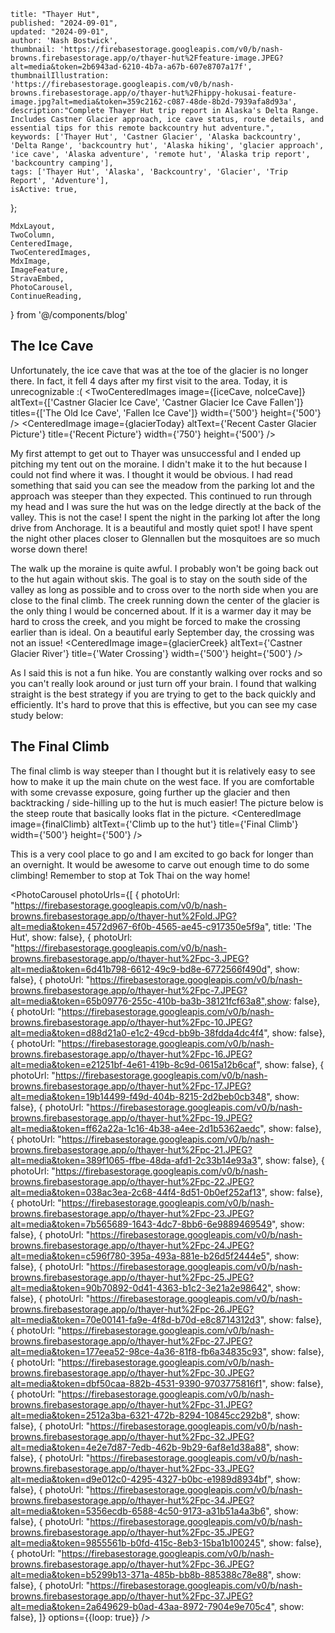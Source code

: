 
    title: "Thayer Hut",
    published: "2024-09-01",
    updated: "2024-09-01",
    author: 'Nash Bostwick',
    thumbnail: 'https://firebasestorage.googleapis.com/v0/b/nash-browns.firebasestorage.app/o/thayer-hut%2Ffeature-image.JPEG?alt=media&token=2b6943ad-6210-4b7a-a67b-607e8707a17f',
    thumbnailIllustration: 'https://firebasestorage.googleapis.com/v0/b/nash-browns.firebasestorage.app/o/thayer-hut%2Fhippy-hokusai-feature-image.jpg?alt=media&token=359c2162-c087-48de-8b2d-7939afa8d93a',
    description:"Complete Thayer Hut trip report in Alaska's Delta Range. Includes Castner Glacier approach, ice cave status, route details, and essential tips for this remote backcountry hut adventure.",
    keywords: ['Thayer Hut', 'Castner Glacier', 'Alaska backcountry', 'Delta Range', 'backcountry hut', 'Alaska hiking', 'glacier approach', 'ice cave', 'Alaska adventure', 'remote hut', 'Alaska trip report', 'backcountry camping'],
    tags: ['Thayer Hut', 'Alaska', 'Backcountry', 'Glacier', 'Trip Report', 'Adventure'],
    isActive: true,
};


    MdxLayout,
    TwoColumn,
    CenteredImage, 
    TwoCenteredImages, 
    MdxImage,
    ImageFeature,
    StravaEmbed,
    PhotoCarousel,
    ContinueReading,
} from '@/components/blog'



<ImageFeature
    title='Thayer Hut'
    image={featureImage}
/>

<MdxLayout>

## The Ice Cave
Unfortunately, the ice cave that was at the toe of the glacier is no longer there. In fact, it fell 4 days after my first visit to the area. Today, it is unrecognizable :(
<TwoCenteredImages image={[iceCave, noIceCave]} altText={['Castner Glacier Ice Cave', 'Castner Glacier Ice Cave Fallen']} titles={['The Old Ice Cave', 'Fallen Ice Cave']} width={'500'} height={'500'} />
<CenteredImage image={glacierToday} altText={'Recent Caster Glacier Picture'} title={'Recent Picture'} width={'750'} height={'500'} />


<TwoColumn>
My first attempt to get out to Thayer was unsuccessful and I ended up pitching my tent out on the moraine. I didn't make it to the hut because I could not find where it was. I thought it would be obvious. I had read something that said you can see the meadow from the parking lot and the approach was steeper than they expected. This continued to run through my head and I was sure the hut was on the ledge directly at the back of the valley. This is not the case!
<CenteredImage image={tent} altText={'Tent on Castner Glacier'} title={'Not Many Tent Spots'} width={'500'} height={'500'} />
</TwoColumn>

<TwoColumn>
<CenteredImage image={truckCamper} altText={'Truck Parking'} title={'Parking for the Night'} width={'500'} height={'500'} />
I spent the night in the parking lot after the long drive from Anchorage. It is a beautiful and mostly quiet spot! I have spent the night other places closer to Glennallen but the mosquitoes are so much worse down there!
</TwoColumn>

The walk up the moraine is quite awful. I probably won't be going back out to the hut again without skis. The goal is to stay on the south side of the valley as long as possible and to cross over to the north side when you are close to the final climb. The creek running down the center of the glacier is the only thing I would be concerned about. If it is a warmer day it may be hard to cross the creek, and you might be forced to make the crossing earlier than is ideal. On a beautiful early September day, the crossing was not an issue!
<CenteredImage image={glacierCreek} altText={'Castner Glacier River'} title={'Water Crossing'} width={'500'} height={'500'} />

As I said this is not a fun hike. You are constantly walking over rocks and so you can't really look around or just turn off your brain. I found that walking straight is the best strategy if you are trying to get to the back quickly and efficiently. It's hard to prove that this is effective, but you can see my case study below:
<TwoColumn>
    <StravaEmbed dataEmbedId='12303114674'/>
    <StravaEmbed dataEmbedId='12303114841'/>
</TwoColumn>

## The Final Climb
The final climb is way steeper than I thought but it is relatively easy to see how to make it up the main chute on the west face. If you are comfortable with some crevasse exposure, going further up the glacier and then backtracking / side-hilling up to the hut is much easier! The picture below is the steep route that basically looks flat in the picture.
<CenteredImage image={finalClimb} altText={'Climb up to the hut'} title={'Final Climb'} width={'500'} height={'500'} />

<TwoColumn>
This is a very cool place to go and I am excited to go back for longer than an overnight. It would be awesome to carve out enough time to do some climbing! Remember to stop at Tok Thai on the way home!
<CenteredImage image={tokTai} altText={'Tok Thai'} title={'Tok Thai'} width={'500'} height={'500'} />
</TwoColumn>

<PhotoCarousel 
    photoUrls={[
        { photoUrl: "https://firebasestorage.googleapis.com/v0/b/nash-browns.firebasestorage.app/o/thayer-hut%2Fold.JPG?alt=media&token=4572d967-6f0b-4565-ae45-c917350e5f9a", title: 'The Hut', show: false},
        { photoUrl: "https://firebasestorage.googleapis.com/v0/b/nash-browns.firebasestorage.app/o/thayer-hut%2Fpc-3.JPEG?alt=media&token=6d41b798-6612-49c9-bd8e-6772566f490d", show: false},
        { photoUrl: "https://firebasestorage.googleapis.com/v0/b/nash-browns.firebasestorage.app/o/thayer-hut%2Fpc-7.JPEG?alt=media&token=65b09776-255c-410b-ba3b-38121fcf63a8",show: false},
        { photoUrl: "https://firebasestorage.googleapis.com/v0/b/nash-browns.firebasestorage.app/o/thayer-hut%2Fpc-10.JPEG?alt=media&token=d88d21a0-e1c2-49cd-bb9b-38fdda4dc4f4", show: false},
        { photoUrl: "https://firebasestorage.googleapis.com/v0/b/nash-browns.firebasestorage.app/o/thayer-hut%2Fpc-16.JPEG?alt=media&token=e21251bf-4e61-419b-8c9d-0615a12b6caf", show: false},
        { photoUrl: "https://firebasestorage.googleapis.com/v0/b/nash-browns.firebasestorage.app/o/thayer-hut%2Fpc-17.JPEG?alt=media&token=19b14499-f49d-404b-8215-2d2beb0cb348", show: false},
        { photoUrl: "https://firebasestorage.googleapis.com/v0/b/nash-browns.firebasestorage.app/o/thayer-hut%2Fpc-19.JPEG?alt=media&token=ff62a22a-1c16-4b38-a4ee-2d1b5362aedc", show: false},
        { photoUrl: "https://firebasestorage.googleapis.com/v0/b/nash-browns.firebasestorage.app/o/thayer-hut%2Fpc-21.JPEG?alt=media&token=389f1065-ffbe-48da-afd1-2c33b14e93a3", show: false},
        { photoUrl: "https://firebasestorage.googleapis.com/v0/b/nash-browns.firebasestorage.app/o/thayer-hut%2Fpc-22.JPEG?alt=media&token=038ac3ea-2c68-44f4-8d51-0b0ef252af13", show: false},
        { photoUrl: "https://firebasestorage.googleapis.com/v0/b/nash-browns.firebasestorage.app/o/thayer-hut%2Fpc-23.JPEG?alt=media&token=7b565689-1643-4dc7-8bb6-6e9889469549", show: false},
        { photoUrl: "https://firebasestorage.googleapis.com/v0/b/nash-browns.firebasestorage.app/o/thayer-hut%2Fpc-24.JPEG?alt=media&token=c596f780-395a-493a-881e-b26d5f2444e5", show: false},
        { photoUrl: "https://firebasestorage.googleapis.com/v0/b/nash-browns.firebasestorage.app/o/thayer-hut%2Fpc-25.JPEG?alt=media&token=90b70892-0d41-4363-b1c2-3e21a2e98642", show: false},
        { photoUrl: "https://firebasestorage.googleapis.com/v0/b/nash-browns.firebasestorage.app/o/thayer-hut%2Fpc-26.JPEG?alt=media&token=70e00141-fa9e-4f8d-b70d-e8c8714312d3", show: false},
        { photoUrl: "https://firebasestorage.googleapis.com/v0/b/nash-browns.firebasestorage.app/o/thayer-hut%2Fpc-27.JPEG?alt=media&token=177eea52-98ce-4a36-81f8-fb6a34835c93", show: false},
        { photoUrl: "https://firebasestorage.googleapis.com/v0/b/nash-browns.firebasestorage.app/o/thayer-hut%2Fpc-30.JPEG?alt=media&token=dbf50caa-882b-4531-9390-9703775816f1", show: false},
        { photoUrl: "https://firebasestorage.googleapis.com/v0/b/nash-browns.firebasestorage.app/o/thayer-hut%2Fpc-31.JPEG?alt=media&token=2512a3ba-6321-472b-8294-10845cc292b8", show: false},
        { photoUrl: "https://firebasestorage.googleapis.com/v0/b/nash-browns.firebasestorage.app/o/thayer-hut%2Fpc-32.JPEG?alt=media&token=4e2e7d87-7edb-462b-9b29-6af8e1d38a88", show: false},
        { photoUrl: "https://firebasestorage.googleapis.com/v0/b/nash-browns.firebasestorage.app/o/thayer-hut%2Fpc-33.JPEG?alt=media&token=d9e012c0-4295-4327-b0bc-e1989d8934bf", show: false},
        { photoUrl: "https://firebasestorage.googleapis.com/v0/b/nash-browns.firebasestorage.app/o/thayer-hut%2Fpc-34.JPEG?alt=media&token=5356ecdb-6588-4c50-9173-a31b51a4a3b6", show: false},
        { photoUrl: "https://firebasestorage.googleapis.com/v0/b/nash-browns.firebasestorage.app/o/thayer-hut%2Fpc-35.JPEG?alt=media&token=9855561b-b0fd-415c-8eb3-15ba1b100245", show: false},
        { photoUrl: "https://firebasestorage.googleapis.com/v0/b/nash-browns.firebasestorage.app/o/thayer-hut%2Fpc-36.JPEG?alt=media&token=b5299b13-371a-485b-bb8b-885388c78e88", show: false},
        { photoUrl: "https://firebasestorage.googleapis.com/v0/b/nash-browns.firebasestorage.app/o/thayer-hut%2Fpc-37.JPEG?alt=media&token=2a649629-b0ad-43aa-8972-7904e9e705c4", show: false},
]} 
    options={{loop: true}} 
/>

<br/>
<br/>

<ContinueReading 
    articleOne={relatedArticleOne}
    articleTwo={relatedArticleTwo}
    articleThree={relatedArticleThree}
/>

</MdxLayout>

